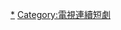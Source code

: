{{Catnav|頁面分類|人类社会|文化|电视剧|各國電視劇|韓國電視劇|SBS連續劇}}
{{Catnav|頁面分類|...|电视节目|电视剧|各國電視劇|韓國電視劇|SBS連續劇}}
{{Catnav|頁面分類|...|电视|电视节目|韓國电视节目|韓國電視劇| SBS連續劇}}
{{Catnav|頁面分類|...|各國電視|韓國電視|韓國电视节目|韓國電視劇| SBS連續劇}}
{{Catnav|頁面分類|...|电视|各國電視|各國電視劇|韓國電視劇| SBS連續劇}}

{{catmore|SBS特別劇}}

[[Category:SBS電視劇|*]]
[[Category:電視連續短劇|Category:電視連續短劇]]